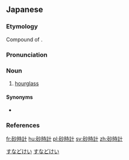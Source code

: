 ==Japanese==
{{wikipedia|lang=ja}}
{{ja-kanjitab|すな|とき|k2=ど|けい}}

===Etymology===
Compound of {{affix|sort=すなどけい|ja|砂|t1=sand|tr1=suna|時計|t2=clock|tr2=tokei}}. {{rendaku2|sort=すなどけい|tokei|dokei}}

===Pronunciation===
{{ja-pron|すなどけい|acc=3|acc_ref=DJR,NHK}}

===Noun===
{{ja-noun|すなどけい}}

# [[hourglass]]

====Synonyms====
* {{ja-r|砂漏|さろう}}

===References===
<references/>

[[Category:ja:Clocks|すなどけい]]
[[Category:ja:Timekeeping|すなどけい]]

[[fr:砂時計]]
[[hu:砂時計]]
[[pl:砂時計]]
[[sv:砂時計]]
[[zh:砂時計]]